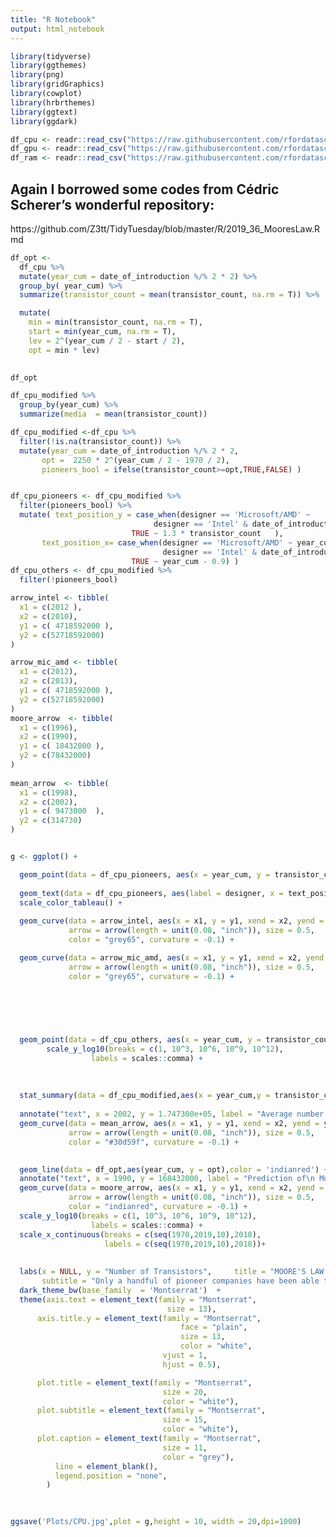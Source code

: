 ```yaml
---
title: "R Notebook"
output: html_notebook
---
```



```r

library(tidyverse)
library(ggthemes)
library(png)
library(gridGraphics)
library(cowplot)
library(hrbrthemes)
library(ggtext)
library(ggdark)


```

```r
df_cpu <- readr::read_csv("https://raw.githubusercontent.com/rfordatascience/tidytuesday/master/data/2019/2019-09-03/cpu.csv")
df_gpu <- readr::read_csv("https://raw.githubusercontent.com/rfordatascience/tidytuesday/master/data/2019/2019-09-03/gpu.csv")
df_ram <- readr::read_csv("https://raw.githubusercontent.com/rfordatascience/tidytuesday/master/data/2019/2019-09-03/ram.csv")
```


## Again I borrowed some codes from Cédric Scherer's wonderful repository:

https://github.com/Z3tt/TidyTuesday/blob/master/R/2019_36_MooresLaw.Rmd

```r
df_opt <-
  df_cpu %>% 
  mutate(year_cum = date_of_introduction %/% 2 * 2) %>% 
  group_by( year_cum) %>% 
  summarize(transistor_count = mean(transistor_count, na.rm = T)) %>% 

  mutate(
    min = min(transistor_count, na.rm = T),
    start = min(year_cum, na.rm = T),
    lev = 2^(year_cum / 2 - start / 2),
    opt = min * lev)
  

df_opt
```





```r
df_cpu_modified %>% 
  group_by(year_cum) %>% 
  summarize(media  = mean(transistor_count))
```


```r

df_cpu_modified <-df_cpu %>% 
  filter(!is.na(transistor_count)) %>% 
  mutate(year_cum = date_of_introduction %/% 2 * 2,
       opt =  2250 * 2^(year_cum / 2 - 1970 / 2),
       pioneers_bool = ifelse(transistor_count>=opt,TRUE,FALSE) )


df_cpu_pioneers <- df_cpu_modified %>% 
  filter(pioneers_bool) %>% 
  mutate( text_position_y = case_when(designer == 'Microsoft/AMD' ~ 	 82718592000,
                                designer == 'Intel' & date_of_introduction == 2012 ~ 82718592000,
                           TRUE ~ 1.3 * transistor_count   ),
       text_position_x= case_when(designer == 'Microsoft/AMD' ~ year_cum +1.5 ,
                                  designer == 'Intel' & date_of_introduction == 2012~ year_cum -1.5 ,
                           TRUE ~ year_cum - 0.9) )
df_cpu_others <- df_cpu_modified %>% 
  filter(!pioneers_bool)

```



```r


arrow_intel <- tibble(
  x1 = c(2012 ),
  x2 = c(2010),
  y1 = c( 4718592000 ),
  y2 = c(52718592000)
)

arrow_mic_amd <- tibble(
  x1 = c(2012),
  x2 = c(2013),
  y1 = c( 4718592000 ),
  y2 = c(52718592000)
)
moore_arrow  <- tibble(
  x1 = c(1996),
  x2 = c(1990),
  y1 = c( 18432000 ),
  y2 = c(78432000)
)
 
mean_arrow  <- tibble(
  x1 = c(1998),
  x2 = c(2002),
  y1 = c( 9473000  ),
  y2 = c(314730)
)


g <- ggplot() +

  geom_point(data = df_cpu_pioneers, aes(x = year_cum, y = transistor_count ,color = designer ),alpha = 0.6,size = 3,shape = 16) +
  
  geom_text(data = df_cpu_pioneers, aes(label = designer, x = text_position_x  ,y = text_position_y ),size = 3.5 ,family = "Montserrat",color = 'grey75') +
  scale_color_tableau() +
  
  geom_curve(data = arrow_intel, aes(x = x1, y = y1, xend = x2, yend = y2),
             arrow = arrow(length = unit(0.08, "inch")), size = 0.5,
             color = "grey65", curvature = -0.1) +

  geom_curve(data = arrow_mic_amd, aes(x = x1, y = y1, xend = x2, yend = y2),
             arrow = arrow(length = unit(0.08, "inch")), size = 0.5,
             color = "grey65", curvature = -0.1) +


  
  
   

  geom_point(data = df_cpu_others, aes(x = year_cum, y = transistor_count ),color = 'chocolate',alpha = 0.4) +
        scale_y_log10(breaks = c(1, 10^3, 10^6, 10^9, 10^12),
                  labels = scales::comma) +
  
  
  
  stat_summary(data = df_cpu_modified,aes(x = year_cum,y = transistor_count ), fun.y = mean, geom = "line", size = 1,color = "#30d59f",alpha = 0.8 ) +
  
  annotate("text", x = 2002, y = 1.747300e+05, label = "Average number of\ntransistors" ,color =  "#30d59f",family = "Montserrat",size = 4,alpha = 0.8) +
  geom_curve(data = mean_arrow, aes(x = x1, y = y1, xend = x2, yend = y2),
             arrow = arrow(length = unit(0.08, "inch")), size = 0.5,
             color = "#30d59f", curvature = -0.1) + 
  

  geom_line(data = df_opt,aes(year_cum, y = opt),color = 'indianred') +
  annotate("text", x = 1990, y = 168432000, label = "Prediction of\n Moore's Law" ,color = 'indianred',family = "Montserrat",size = 4,alpha = 0.8) +
  geom_curve(data = moore_arrow, aes(x = x1, y = y1, xend = x2, yend = y2),
             arrow = arrow(length = unit(0.08, "inch")), size = 0.5,
             color = "indianred", curvature = -0.1) +
  scale_y_log10(breaks = c(1, 10^3, 10^6, 10^9, 10^12),
                  labels = scales::comma) +
  scale_x_continuous(breaks = c(seq(1970,2019,10),2018),
                     labels = c(seq(1970,2019,10),2018))+
   
  
  labs(x = NULL, y = "Number of Transistors",     title = "MOORE'S LAW and the Number of Transistor in CPUs", 
       subtitle = "Only a handful of pioneer companies have been able to keep up with the Moore's Law", caption = "Source: Wikipedia -Visualization by Muhammad Nakhaee @m_cnakhaee  ") +
  dark_theme_bw(base_family  = 'Montserrat')  +   
  theme(axis.text = element_text(family = "Montserrat",
                                   size = 13),
      axis.title.y = element_text(family = "Montserrat", 
                                      face = "plain",
                                      size = 13,
                                      color = "white",
                                  vjust = 1,
                                  hjust = 0.5),

      plot.title = element_text(family = "Montserrat", 
                                  size = 20, 
                                  color = "white"),
      plot.subtitle = element_text(family = "Montserrat", 
                                  size = 15, 
                                  color = "white"),
      plot.caption = element_text(family = "Montserrat", 
                                  size = 11, 
                                  color = "grey"),
          line = element_blank(),
          legend.position = "none",
        )  
  
     

ggsave('Plots/CPU.jpg',plot = g,height = 10, width = 20,dpi=1000)


```


